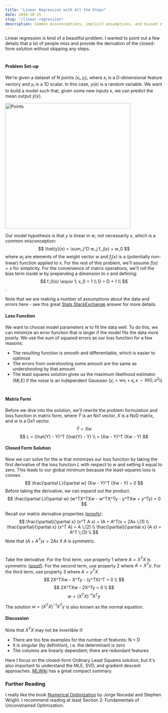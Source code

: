 ```yaml
---
title: "Linear Regression with All the Steps"
date: 2019-10-25
slug: "/linear-regression"
description: Common misconceptions, implicit assumptions, and missed steps in linear regression.
---
```


Linear regression is kind of a beautiful problem. I wanted to point out a few details that a lot of people miss and provide the derivation of the closed-form solution without skipping any steps.

#

#### Problem Set-up

We're given a dataset of N points $(x_i, y_i)$, where $x_i$ is a D-dimensional feature vectory and $y_i$ is a 1D scalar.
In this case, $y(x)$ is a random variable. We want to build a model such that, given some new inputs $x$, we can predict the mean output $\hat{y}(x)$.

<img src="./line.png" alt="Points" width="400px"/>

Our model hypothesis is that $y$ is linear in $w$, not necessarily $x$, which is a common misconception:
$$
\hat{y}(x) = \sum_j^D w_j f_j(x) + w_0
$$
where $w_j$ are elements of the weight vector $w$ and $f_j(x)$ is a (potentially non-linear) function applied to x.
For the rest of this problem, we'll assume $f(x) = x$ for simplicity. For the convenience of matrix operations, we'll roll the bias term inside $w$ by prepending a dimension to $x$ and defining:
$$
f_0(x) \equiv 1; x_0 = 1 \\
D = D + 1 \\
$$.

Note that we are making a number of assumptions about the data and errors here - see this great
[Stats StackExchange](https://stats.stackexchange.com/questions/16381/what-is-a-complete-list-of-the-usual-assumptions-for-linear-regression)
answer for more details.

#### Loss Function

We want to choose model parameters $w$ to fit the data well. To do this, we can minimize an error
function that is larger if the model fits the data more poorly. We use the sum of squared errors
as our loss function for a few reasons:

- The resulting function is smooth and differentiable, which is easier to optimize
- The errors from overshooting some amount are the same as undershooting by that amount
- The least squares solution gives us the maximum likelihood estimator (MLE) if the noise is an independent Gaussian ($y_i = wx_i + \epsilon_i, \epsilon \sim N(0, \sigma^2)$)

#
#### Matrix Form

Before we dive into the solution, we'll rewrite the problem formulation and loss function in matrix form,
where $\hat{Y}$ is an Nx1 vector, $X$ is a NxD matrix, and $w$ is a Dx1 vector.
$$
\hat{Y} = Xw
$$
$$
L = (\hat{Y} - Y)^T (\hat{Y} - Y) \\ 
= (Xw - Y)^T (Xw - Y) 
$$

#### Closed Form Solution

Now we can solve for the $w$ that minimizes our loss function by taking the first derivative of the
loss function $L$ with respect to $w$ and setting it equal to zero.
This leads to our global minimum because the least-squares loss is convex.
$$
\frac{\partial L}{\partial w} (Xw - Y)^T (Xw - Y) = 0
$$
Before taking the derivative, we can expand out the product.
$$
\frac{\partial L}{\partial w} (w^TX^TXw - w^TX^Ty - y^TXw + y^Ty) = 0
$$

Recall our matrix derivative properties ([proofs](https://dawenl.github.io/files/mat_deriv.pdf)):
$$
\frac{\partial}{\partial x} (x^T A x) = (A + A^T)x = 2Ax \;(1) \\
\frac{\partial}{\partial x} (x^T A) = A \;(2) \\
\frac{\partial}{\partial x} (A x) = A^T \;(3) \\
$$
Note that $(A + A^T)x = 2Ax$ if $A$ is symmetric.

#

Take the derivative.
For the first term, use property 1 where $A=X^TX$ is symmetric ([proof](https://math.stackexchange.com/questions/2685437/why-is-xt-x-a-symmetric-matrix)).
For the second term, use property 2 where $A=X^Ty$.
For the third term, use property 3 where $A=y^TX$.
$$
2X^TXw - X^Ty - (y^TX)^T = 0 \\
$$
$$
2X^TXw - 2X^Ty = 0 \\
$$
$$
w = (X^TX)^{-1}X^Ty
$$

The solution $w = (X^TX)^{-1}X^Ty$ is also known as the normal equation.


#### Discussion

Note that $X^TX$ may not be invertible if:
- There are too few examples for the number of features: N < D
- It is singular (by definition), i.e. the determinant is zero
- The columns are linearly dependent; there are redundant features

Here I focus on the closed-form Ordinary Least Squares solution, but it's also important to understand the MLE, SVD, and gradient descent approaches. [MLWiki](http://mlwiki.org/index.php/Normal_Equation) has a great compact summary. 

### Further Reading

I really like the book [Numerical Optimization](http://egrcc.github.io/docs/math/numerical-optimization.pdf) by Jorge Nocedal and Stephen Wright. I recommend reading at least Section 2:  Fundamentals of Unconstrained Optimization.



